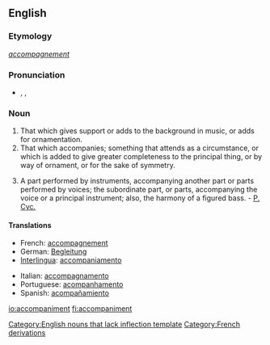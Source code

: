 ==English==

===Etymology===
{{F.}} ''[[accompagnement]]''

===Pronunciation===
*{{AHD|ə-kŭmʹpə-nē-mənt}}, {{IPA|/əˈkʌmpənimənt/}}, {{SAMPA|/@"kVmp@nim@nt/}}

===Noun===
{{en-noun}}

# That which gives support or adds to the background in music, or adds for ornamentation.
# That which accompanies; something that attends as a circumstance, or which is added to give greater completeness to the principal thing, or by way of ornament, or for the sake of symmetry.
#{{music}} A part performed by instruments, accompanying another part or parts performed by voices; the subordinate part, or parts, accompanying the voice or a principal instrument; also, the harmony of a figured bass. - [[P. Cyc.]]

====Translations====
{{top}}
*French: [[accompagnement]]
*German: [[Begleitung]]
*[[Interlingua]]: [[accompaniamento]]
{{mid}}
*Italian: [[accompagnamento]]
*Portuguese: [[acompanhamento]]
*Spanish: [[acompañamiento]]
{{bottom}}

[[Category:English nouns that lack inflection template]]
[[Category:French derivations]]

[[io:accompaniment]]
[[fi:accompaniment]]